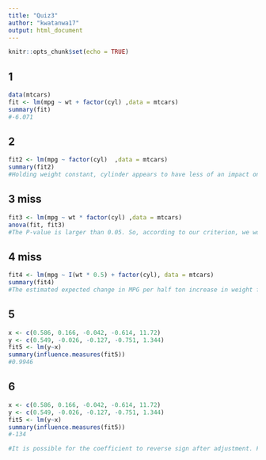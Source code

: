 ```yaml
---
title: "Quiz3"
author: "kwatanwa17"
output: html_document
---
```


```r
knitr::opts_chunk$set(echo = TRUE)
```

## 1
```r
data(mtcars)
fit <- lm(mpg ~ wt + factor(cyl) ,data = mtcars)
summary(fit)
#-6.071
```

## 2
```r
fit2 <- lm(mpg ~ factor(cyl)  ,data = mtcars)
summary(fit2)
#Holding weight constant, cylinder appears to have less of an impact on mpg than if weight is disregarded.
```

## 3 miss
```r
fit3 <- lm(mpg ~ wt * factor(cyl) ,data = mtcars)
anova(fit, fit3)
#The P-value is larger than 0.05. So, according to our criterion, we would fail to reject, which suggests that the interaction terms may not be necessary.
```

## 4 miss
```r
fit4 <- lm(mpg ~ I(wt * 0.5) + factor(cyl), data = mtcars)
summary(fit4)
#The estimated expected change in MPG per half ton increase in weight for the average number of cylinders.
```

## 5 
```r
x <- c(0.586, 0.166, -0.042, -0.614, 11.72)
y <- c(0.549, -0.026, -0.127, -0.751, 1.344)
fit5 <- lm(y~x)
summary(influence.measures(fit5))
#0.9946
```
## 6
```r
x <- c(0.586, 0.166, -0.042, -0.614, 11.72)
y <- c(0.549, -0.026, -0.127, -0.751, 1.344)
fit5 <- lm(y~x)
summary(influence.measures(fit5))
#-134
```

```r
#It is possible for the coefficient to reverse sign after adjustment. For example, it can be strongly significant and positive before adjustment and strongly significant and negative after adjustment.
```